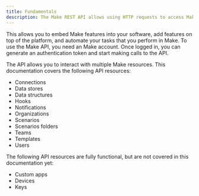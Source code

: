 ```yaml
---
title: Fundamentals
description: The Make REST API allows using HTTP requests to access Make data and control the Make platform without opening its graphical interface. 
---
```


This allows you to embed Make features into your software, add features on top of the platform, and automate your tasks that you perform in Make. To use the Make API, you need an Make account. Once logged in, you can generate an authentication token and start making calls to the API.

The API allows you to interact with multiple Make resources. This documentation covers the following API resources:

- Connections
- Data stores
- Data structures
- Hooks
- Notifications
- Organizations
- Scenarios
- Scenarios folders
- Teams
- Templates
- Users

The following API resources are fully functional, but are not covered in this documentation yet:

- Custom apps
- Devices
- Keys